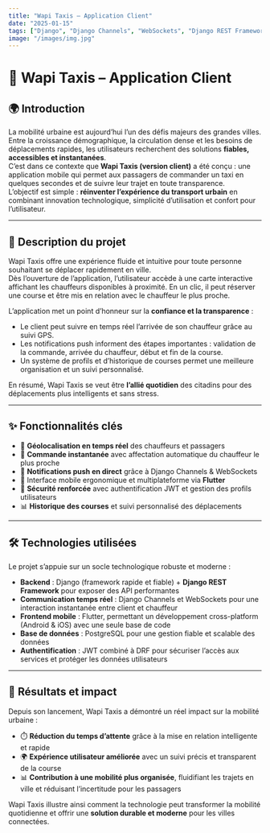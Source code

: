 ```yaml
---
title: "Wapi Taxis – Application Client"
date: "2025-01-15"
tags: ["Django", "Django Channels", "WebSockets", "Django REST Framework", "Flutter", "Temps Réel", "Mobilité"]
image: "/images/img.jpg"
---
```


# 🚖 Wapi Taxis – Application Client

## 🌍 Introduction
La mobilité urbaine est aujourd’hui l’un des défis majeurs des grandes villes. Entre la croissance démographique, la circulation dense et les besoins de déplacements rapides, les utilisateurs recherchent des solutions **fiables, accessibles et instantanées**.  
C’est dans ce contexte que **Wapi Taxis (version client)** a été conçu : une application mobile qui permet aux passagers de commander un taxi en quelques secondes et de suivre leur trajet en toute transparence.  
L’objectif est simple : **réinventer l’expérience du transport urbain** en combinant innovation technologique, simplicité d’utilisation et confort pour l’utilisateur.

---

## 📝 Description du projet
Wapi Taxis offre une expérience fluide et intuitive pour toute personne souhaitant se déplacer rapidement en ville.  
Dès l’ouverture de l’application, l’utilisateur accède à une carte interactive affichant les chauffeurs disponibles à proximité. En un clic, il peut réserver une course et être mis en relation avec le chauffeur le plus proche.  

L’application met un point d’honneur sur la **confiance et la transparence** :  
- Le client peut suivre en temps réel l’arrivée de son chauffeur grâce au suivi GPS.  
- Les notifications push informent des étapes importantes : validation de la commande, arrivée du chauffeur, début et fin de la course.  
- Un système de profils et d’historique de courses permet une meilleure organisation et un suivi personnalisé.  

En résumé, Wapi Taxis se veut être **l’allié quotidien** des citadins pour des déplacements plus intelligents et sans stress.

---

## ✨ Fonctionnalités clés
- 📍 **Géolocalisation en temps réel** des chauffeurs et passagers  
- 🚕 **Commande instantanée** avec affectation automatique du chauffeur le plus proche  
- 🔔 **Notifications push en direct** grâce à Django Channels & WebSockets  
- 📱 Interface mobile ergonomique et multiplateforme via **Flutter**  
- 🔐 **Sécurité renforcée** avec authentification JWT et gestion des profils utilisateurs  
- 📊 **Historique des courses** et suivi personnalisé des déplacements  

---

## 🛠️ Technologies utilisées
Le projet s’appuie sur un socle technologique robuste et moderne :  

- **Backend** : Django (framework rapide et fiable) + **Django REST Framework** pour exposer des API performantes  
- **Communication temps réel** : Django Channels et WebSockets pour une interaction instantanée entre client et chauffeur  
- **Frontend mobile** : Flutter, permettant un développement cross-platform (Android & iOS) avec une seule base de code  
- **Base de données** : PostgreSQL pour une gestion fiable et scalable des données  
- **Authentification** : JWT combiné à DRF pour sécuriser l’accès aux services et protéger les données utilisateurs  

---

## 🚀 Résultats et impact
Depuis son lancement, Wapi Taxis a démontré un réel impact sur la mobilité urbaine :  
- ⏱️ **Réduction du temps d’attente** grâce à la mise en relation intelligente et rapide  
- 🌍 **Expérience utilisateur améliorée** avec un suivi précis et transparent de la course  
- 📊 **Contribution à une mobilité plus organisée**, fluidifiant les trajets en ville et réduisant l’incertitude pour les passagers  

Wapi Taxis illustre ainsi comment la technologie peut transformer la mobilité quotidienne et offrir une **solution durable et moderne** pour les villes connectées.  

